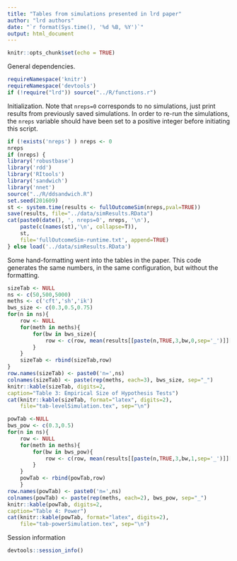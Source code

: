 ```yaml
---
title: "Tables from simulations presented in lrd paper"
author: "lrd authors"
date: "`r format(Sys.time(), '%d %B, %Y')`"
output: html_document
---
```


```r
knitr::opts_chunk$set(echo = TRUE)
```

General dependencies.
```r
requireNamespace('knitr')
requireNamespace('devtools')
if (!require("lrd")) source("../R/functions.r")
```



Initialization. Note that `nreps=0` corresponds to no simulations,
just print results from previously saved simulations.
In order to re-run the simulations, the `nreps`
variable should have been set to a positive integer before initiating this script. 

```r
if (!exists('nreps') ) nreps <- 0
nreps
if (nreps) {
library('robustbase')
library('rdd')
library('RItools')
library('sandwich')
library('nnet')
source("../R/ddsandwich.R")
set.seed(201609)
st <- system.time(results <- fullOutcomeSim(nreps,pval=TRUE))
save(results, file="../data/simResults.RData")
cat(paste0(date(), ', nreps=0', nreps, '\n'),
    paste(c(names(st),'\n', collapse=T)),
    st,
    file='fullOutcomeSim-runtime.txt', append=TRUE)
} else load('../data/simResults.RData')
```

Some hand-formatting went into the tables in the paper. This code generates the same numbers, in the same configuration, but without the formatting.
```r
sizeTab <- NULL
ns <- c(50,500,5000)
meths <- c('cft','sh','ik')
bws_size <- c(0.3,0.5,0.75)
for(n in ns){
    row <- NULL
    for(meth in meths){
        for(bw in bws_size){
            row <- c(row, mean(results[[paste(n,TRUE,3,bw,0,sep='_')]][,meth]<=0.05,na.rm=TRUE))
        }
    }
    sizeTab <- rbind(sizeTab,row)
}
row.names(sizeTab) <- paste0('n=',ns)
colnames(sizeTab) <- paste(rep(meths, each=3), bws_size, sep="_")
knitr::kable(sizeTab, digits=2, 
caption="Table 3: Empirical Size of Hypothesis Tests")
cat(knitr::kable(sizeTab, format="latex", digits=2),
    file="tab-levelSimulation.tex", sep="\n")
```

```r
powTab <-NULL
bws_pow <- c(0.3,0.5)
for(n in ns){
    row <- NULL
    for(meth in meths){
        for(bw in bws_pow){
            row <- c(row, mean(results[[paste(n,TRUE,3,bw,1,sep='_')]][,meth]<=0.05,na.rm=TRUE))
        }
    }
    powTab <- rbind(powTab,row)
    }
row.names(powTab) <- paste0('n=',ns)
colnames(powTab) <- paste(rep(meths, each=2), bws_pow, sep="_")
knitr::kable(powTab, digits=2, 
caption="Table 4: Power")
cat(knitr::kable(powTab, format="latex", digits=2),
    file="tab-powerSimulation.tex", sep="\n")
```

Session information
```r
devtools::session_info()
```
